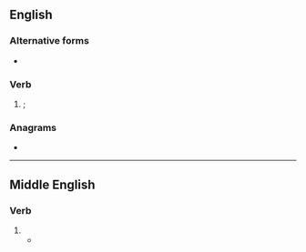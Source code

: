 ==English==

===Alternative forms===
* {{l|en|sayde}}

===Verb===
{{head|en|verb form}}

# {{obsolete spelling of|en|said|nodot=1}}; {{en-past of|say|nocap=1}}

===Anagrams===
* {{anagrams|en|a=deesy|Deyes|seedy}}

----

==Middle English==

===Verb===
{{head|enm|verb form}}

# {{alternative form of|enm|seide}}
#* {{RQ:Malory Le Morte Darthur|version=WM|folio=449|verso=1|lines=15–18|passage=Than ſpake ẜ ''Gawayne'' And '''ſeyde''' brothir&nbsp;· ẜ ''Aggravayne'' I pray you and charge you meve no ſuch&nbsp;· maters no more a fore me fro wyte you well I woll nat be of youre counceyle&nbsp;//|translation=Then spoke Sir Gawain, and '''said''', “Brother, Sir Agrivain, I pray you and charge you move not such matters any more before me, for be ye assured I will not be of your counsel.”}}